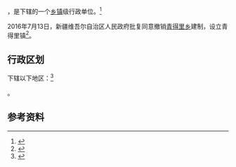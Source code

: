{{中国乡级行政区|65/27/01/200/000}}

'''{{PAGENAMEBASE}}'''，是{{PRC admin/fullname|65/27/01/200/000|3}}下辖的一个[[乡镇|乡镇]]级行政单位。<ref>{{PRC admin/ref sgc|{{PRC admin/parent|65/27/01/200/000}}}}</ref>

2016年7月13日，新疆维吾尔自治区人民政府批复同意撤销[[青得里乡|青得里乡]]建制，设立青得里镇<ref>{{Cite web |url=http://www.xjmca.gov.cn/xzqhtzgg/31140.jhtml |title=新疆维吾尔自治区人民政府关于同意博乐市青得里乡撤乡设镇的批复（新政函〔2016〕181号） |access-date=2017-09-20 |archive-url=https://web.archive.org/web/20170921000648/http://www.xjmca.gov.cn/xzqhtzgg/31140.jhtml |archive-date=2017-09-21 |dead-url=yes }}</ref>。

== 行政区划 ==

{{PAGENAMEBASE}}下辖以下地区：<ref>{{PRC admin/ref sgc|65/27/01/200/000}}</ref>

{{PRC admin/children|65/27/01/200/000}}。

== 参考资料 ==

{{reflist}}

{{行政区划小作品}}
{{PRC admin/navcat|65/27/01/200/000}}